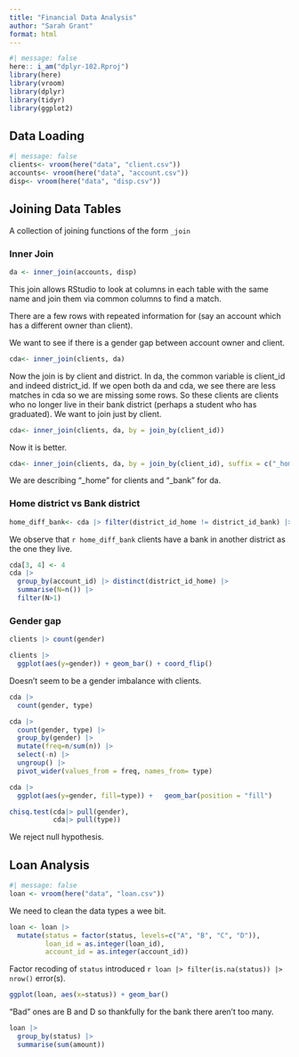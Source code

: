 ```yaml
---
title: "Financial Data Analysis"
author: "Sarah Grant"
format: html
---
```

```r
#| message: false
here:: i_am("dplyr-102.Rproj")
library(here)
library(vroom)
library(dplyr)
library(tidyr)
library(ggplot2)
```

## Data Loading
```r
#| message: false
clients<- vroom(here("data", "client.csv"))
accounts<- vroom(here("data", "account.csv"))
disp<- vroom(here("data", "disp.csv"))
```

## Joining Data Tables
A collection of joining functions of the form `_join`

### Inner Join
```r
da <- inner_join(accounts, disp)
```
This join allows RStudio to look at columns in each table with the same name and join them via common columns to find a match.

There are a few rows with repeated information for (say an account which has a different owner than client). 

We want to see if there is a gender gap between account owner and client.

```r
cda<- inner_join(clients, da)
```
Now the join is by client and district. In da, the common variable is client_id and indeed district_id. If we open both da and cda, we see there are less matches in cda so we are missing some rows. So these clients are clients who no longer live in their bank district (perhaps a student who has graduated). We want to join just by client.
```r
cda<- inner_join(clients, da, by = join_by(client_id))
```

Now it is better.
```r
cda<- inner_join(clients, da, by = join_by(client_id), suffix = c("_home", "_bank"))
```
We are describing "_home" for clients and "_bank" for da.

### Home district vs Bank district
```r
home_diff_bank<- cda |> filter(district_id_home != district_id_bank) |> nrow()
```
We observe that `r home_diff_bank` clients have a bank in another district as the one they live.
```r
cda[3, 4] <- 4
cda |> 
  group_by(account_id) |> distinct(district_id_home) |>
  summarise(N=n()) |>
  filter(N>1)
```
### Gender gap
```r
clients |> count(gender)
```
```r
clients |>
  ggplot(aes(y=gender)) + geom_bar() + coord_flip()
```
Doesn't seem to be a gender imbalance with clients.

```r
cda |>
  count(gender, type)
```
```r
cda |>
  count(gender, type) |>
  group_by(gender) |>
  mutate(freq=n/sum(n)) |>
  select(-n) |>
  ungroup() |>
  pivot_wider(values_from = freq, names_from= type)
```
```r
cda |> 
  ggplot(aes(y=gender, fill=type)) +   geom_bar(position = "fill")
```
```r
chisq.test(cda|> pull(gender),
           cda|> pull(type))
```
We reject null hypothesis.

## Loan Analysis
```r
#| message: false
loan <- vroom(here("data", "loan.csv"))
```
We need to clean the data types a wee bit.
```r
loan <- loan |> 
  mutate(status = factor(status, levels=c("A", "B", "C", "D")),
         loan_id = as.integer(loan_id),
         account_id = as.integer(account_id))
```

Factor recoding of `status` introduced `r loan |> filter(is.na(status)) |> nrow()` error(s).

```r
ggplot(loan, aes(x=status)) + geom_bar()
```
"Bad" ones are B and D so thankfully for the bank there aren't too many.
```r
loan |> 
  group_by(status) |>
  summarise(sum(amount))
```






